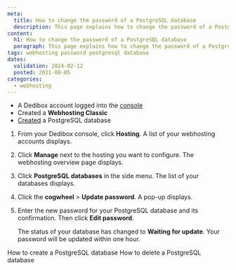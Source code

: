 ```yaml
---
meta:
  title: How to change the password of a PostgreSQL database
  description: This page explains how to change the password of a PostgreSQL database
content:
  h1: How to change the password of a PostgreSQL database
  paragraph: This page explains how to change the password of a PostgreSQL database
tags: webhosting password postgresql database
dates:
  validation: 2024-02-12
  posted: 2021-08-05
categories:
  - webhosting
---
```


<Macro id="webhosting-online" />

<Macro id="requirements" />

- A Dedibox account logged into the [console](https://console.online.net)
- Created a **Webhosting Classic**
- [Created](/dedibox-console/classic-hosting/how-to/create-postgresql-database) a PostgreSQL database

1. From your Dedibox console, click **Hosting**. A list of your webhosting accounts displays.
2. Click **Manage** next to the hosting you want to configure. The webhosting overview page displays.
3. Click **PostgreSQL databases** in the side menu. The list of your databases displays.
4. Click the **cogwheel** > **Update password**. A pop-up displays.
5. Enter the new password for your PostgreSQL database and its confirmation. Then click **Edit password**.

    The status of your database has changed to **Waiting for update**. Your password will be updated within one hour.


<Navigation title="See also">
  <PreviousButton to="/dedibox-console/classic-hosting/how-to/create-postgresql-database/">How to create a PostgreSQL database</PreviousButton>
  <NextButton to="/dedibox-console/classic-hosting/how-to/delete-postgresql-database/">How to delete a PostgreSQL database</NextButton>
</Navigation> 